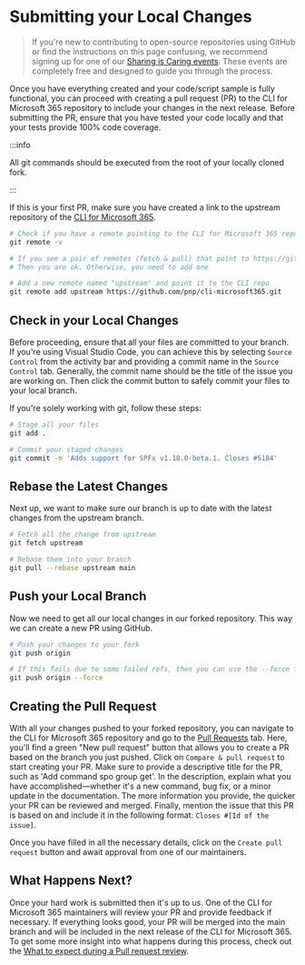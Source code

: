 # Submitting your Local Changes

> If you're new to contributing to open-source repositories using GitHub or find the instructions on this page confusing, we recommend signing up for one of our [Sharing is Caring events](https://pnp.github.io/sharing-is-caring/#pnp-sic-events). These events are completely free and designed to guide you through the process.

Once you have everything created and your code/script sample is fully functional, you can proceed with creating a pull request (PR) to the CLI for Microsoft 365 repository to include your changes in the next release. Before submitting the PR, ensure that you have tested your code locally and that your tests provide 100% code coverage.

:::info

All git commands should be executed from the root of your locally cloned fork.

:::

If this is your first PR, make sure you have created a link to the upstream repository of the [CLI for Microsoft 365](https://github.com/pnp/cli-microsoft365).

```bash
# Check if you have a remote pointing to the CLI for Microsoft 365 repo:
git remote -v

# If you see a pair of remotes (fetch & pull) that point to https://github.com/pnp/cli-microsoft365
# Then you are ok. Otherwise, you need to add one

# Add a new remote named "upstream" and point it to the CLI repo
git remote add upstream https://github.com/pnp/cli-microsoft365.git
```

## Check in your Local Changes

Before proceeding, ensure that all your files are committed to your branch. If you're using Visual Studio Code, you can achieve this by selecting `Source Control` from the activity bar and providing a commit name in the `Source Control` tab. Generally, the commit name should be the title of the issue you are working on. Then click the commit button to safely commit your files to your local branch.

If you're solely working with git, follow these steps:

```bash
# Stage all your files
git add .

# Commit your staged changes
git commit -m 'Adds support for SPFx v1.18.0-beta.1. Closes #5184'
```

## Rebase the Latest Changes

Next up, we want to make sure our branch is up to date with the latest changes from the upstream branch. 

```bash
# Fetch all the change from upstream
git fetch upstream

# Rebase them into your branch
git pull --rebase upstream main
```

## Push your Local Branch

Now we need to get all our local changes in our forked repository. This way we can create a new PR using GitHub.

```bash
# Push your changes to your fork
git push origin

# If this fails due to some failed refs, then you can use the --force flag
git push origin --force
```

## Creating the Pull Request

With all your changes pushed to your forked repository, you can navigate to the CLI for Microsoft 365 repository and go to the [Pull Requests](https://github.com/pnp/cli-microsoft365/pulls) tab. Here, you'll find a green "New pull request" button that allows you to create a PR based on the branch you just pushed. Click on `Compare & pull request` to start creating your PR. Make sure to provide a descriptive title for the PR, such as 'Add command spo group get'. In the description, explain what you have accomplished—whether it's a new command, bug fix, or a minor update in the documentation. The more information you provide, the quicker your PR can be reviewed and merged. Finally, mention the issue that this PR is based on and include it in the following format: `Closes #[Id of the issue]`.

Once you have filled in all the necessary details, click on the `Create pull request` button and await approval from one of our maintainers.

## What Happens Next?

Once your hard work is submitted then it's up to us. One of the CLI for Microsoft 365 maintainers will review your PR and provide feedback if necessary. If everything looks good, your PR will be merged into the main branch and will be included in the next release of the CLI for Microsoft 365. To get some more insight into what happens during this process, check out the [What to expect during a Pull request review](./expect-during-pr.mdx). 
